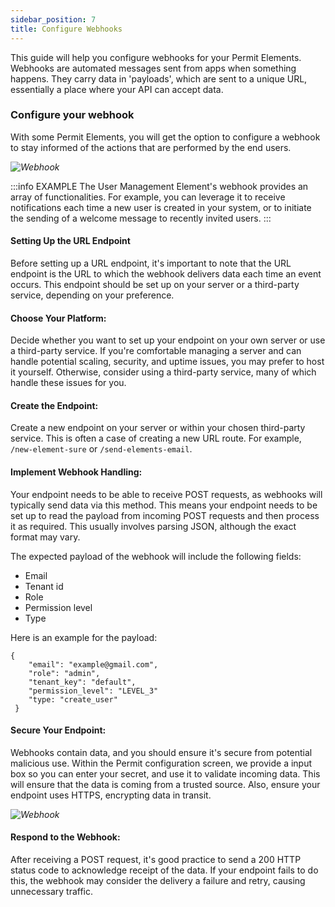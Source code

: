 ```yaml
---
sidebar_position: 7
title: Configure Webhooks
---
```




This guide will help you configure webhooks for your Permit Elements. Webhooks are automated messages sent from apps when something happens.
They carry data in 'payloads', which are sent to a unique URL, essentially a place where your API can accept data.


### Configure your webhook

With some Permit Elements, you will get the option to configure a webhook to stay informed of the actions that are performed
by the end users.

_![Webhook](/img/elements/webhook.png)_

:::info EXAMPLE
The User Management Element's webhook provides an array of functionalities. For example, you can leverage it to receive
notifications each time a new user is created in your system, or to initiate the sending of a welcome message to recently
invited users.
:::

#### Setting Up the URL Endpoint

Before setting up a URL endpoint, it's important to note that the URL endpoint is the URL to which the webhook delivers data
each time an event occurs. This endpoint should be set up on your server or a third-party service, depending on your preference.

#### Choose Your Platform:

Decide whether you want to set up your endpoint on your own server or use a third-party service. If you're comfortable
managing a server and can handle potential scaling, security, and uptime issues, you may prefer to host it yourself.
Otherwise, consider using a third-party service, many of which handle these issues for you.

#### Create the Endpoint:

Create a new endpoint on your server or within your chosen third-party service. This is often a case of creating a new
URL route. For example, `/new-element-sure` or `/send-elements-email`.

#### Implement Webhook Handling:

Your endpoint needs to be able to receive POST requests, as webhooks will typically send data via this method. This
means your endpoint needs to be set up to read the payload from incoming POST requests and then process it as required.
This usually involves parsing JSON, although the exact format may vary.

The expected payload of the webhook will include the following fields:

- Email
- Tenant id
- Role
- Permission level
- Type

Here is an example for the payload:

```
{
    "email": "example@gmail.com",
    "role": "admin",
    "tenant_key": "default",
    "permission_level": "LEVEL_3"
    "type: "create_user"
 }
```

#### Secure Your Endpoint:

Webhooks contain data, and you should ensure it's secure from potential malicious use. Within the Permit configuration screen,
we provide a input box so you can enter your secret, and use it to validate incoming data. This will ensure that the data is coming
from a trusted source. Also, ensure your endpoint uses HTTPS, encrypting data in transit.

_![Webhook](/img/elements/webhook-2.png)_

#### Respond to the Webhook:

After receiving a POST request, it's good practice to send a 200 HTTP status code to acknowledge receipt of
the data. If your endpoint fails to do this, the webhook may consider the delivery a failure and retry,
causing unnecessary traffic.
